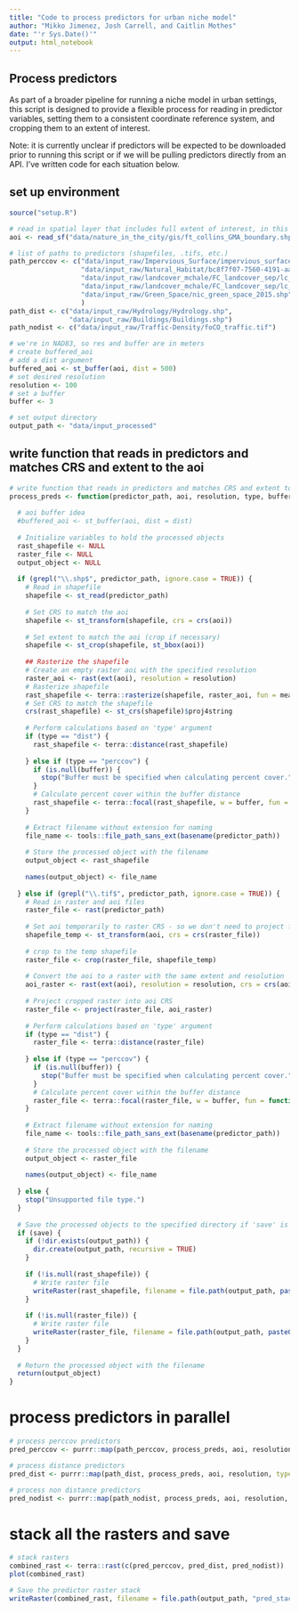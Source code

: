 ```yaml
---
title: "Code to process predictors for urban niche model"
author: "Mikko Jimenez, Josh Carrell, and Caitlin Mothes"
date: "'r Sys.Date()'"
output: html_notebook
---
```


## Process predictors

As part of a broader pipeline for running a niche model in urban settings, this script is designed to provide a flexible process for reading in predictor variables, setting them to a consistent coordinate reference system, and cropping them to an extent of interest. 

Note: it is currently unclear if predictors will be expected to be downloaded prior to running this script or if we will be pulling predictors directly from an API. I've written code for each situation below. 

## set up environment
```r
source("setup.R") 

# read in spatial layer that includes full extent of interest, in this case a boundary .shp
aoi <- read_sf("data/nature_in_the_city/gis/ft_collins_GMA_boundary.shp")

# list of paths to predictors (shapefiles, .tifs, etc.)
path_perccov <- c("data/input_raw/Impervious_Surface/impervious_surfaces_fort_collins_2015.shp",
                  "data/input_raw/Natural_Habitat/bc8f7f07-7560-4191-aa2e-8f274a1c29e7202046-1-133oxp5.v8wfi.shp",
                  "data/input_raw/landcover_mchale/FC_landcover_sep/lc_TreeCanopy.tif",
                  "data/input_raw/landcover_mchale/FC_landcover_sep/lc_Grass_Shrubs.tif",
                  "data/input_raw/Green_Space/nic_green_space_2015.shp"
                  )
path_dist <- c("data/input_raw/Hydrology/Hydrology.shp",
               "data/input_raw/Buildings/Buildings.shp")
path_nodist <- c("data/input_raw/Traffic-Density/foCO_traffic.tif")

# we're in NAD83, so res and buffer are in meters
# create buffered_aoi
# add a dist argument
buffered_aoi <- st_buffer(aoi, dist = 500)
# set desired resolution
resolution <- 100
# set a buffer
buffer <- 3

# set output directory
output_path <- "data/input_processed"
```

## write function that reads in predictors and matches CRS and extent to the aoi
```r
# write function that reads in predictors and matches CRS and extent to the aoi
process_preds <- function(predictor_path, aoi, resolution, type, buffer, save, output_path) {
  
  # aoi buffer idea
  #buffered_aoi <- st_buffer(aoi, dist = dist)
  
  # Initialize variables to hold the processed objects
  rast_shapefile <- NULL
  raster_file <- NULL
  output_object <- NULL
  
  if (grepl("\\.shp$", predictor_path, ignore.case = TRUE)) {
    # Read in shapefile
    shapefile <- st_read(predictor_path)
    
    # Set CRS to match the aoi
    shapefile <- st_transform(shapefile, crs = crs(aoi))
    
    # Set extent to match the aoi (crop if necessary)
    shapefile <- st_crop(shapefile, st_bbox(aoi))
    
    ## Rasterize the shapefile
    # Create an empty raster aoi with the specified resolution
    raster_aoi <- rast(ext(aoi), resolution = resolution)
    # Rasterize shapefile 
    rast_shapefile <- terra::rasterize(shapefile, raster_aoi, fun = mean)
    # Set CRS to match the shapefile
    crs(rast_shapefile) <- st_crs(shapefile)$proj4string
    
    # Perform calculations based on 'type' argument
    if (type == "dist") {
      rast_shapefile <- terra::distance(rast_shapefile)
      
    } else if (type == "perccov") {
      if (is.null(buffer)) {
        stop("Buffer must be specified when calculating percent cover.")
      }
      # Calculate percent cover within the buffer distance
      rast_shapefile <- terra::focal(rast_shapefile, w = buffer, fun = function(x) mean(!is.na(x), na.rm = TRUE) * 100)
    }
    
    # Extract filename without extension for naming 
    file_name <- tools::file_path_sans_ext(basename(predictor_path))
    
    # Store the processed object with the filename
    output_object <- rast_shapefile
    
    names(output_object) <- file_name
    
  } else if (grepl("\\.tif$", predictor_path, ignore.case = TRUE)) {
    # Read in raster and aoi files
    raster_file <- rast(predictor_path)
    
    # Set aoi temporarily to raster CRS - so we don't need to project full, large rasters
    shapefile_temp <- st_transform(aoi, crs = crs(raster_file))
    
    # crop to the temp shapefile
    raster_file <- crop(raster_file, shapefile_temp)
    
    # Convert the aoi to a raster with the same extent and resolution
    aoi_raster <- rast(ext(aoi), resolution = resolution, crs = crs(aoi))
    
    # Project cropped raster into aoi CRS
    raster_file <- project(raster_file, aoi_raster)
    
    # Perform calculations based on 'type' argument
    if (type == "dist") {
      raster_file <- terra::distance(raster_file)
      
    } else if (type == "perccov") {
      if (is.null(buffer)) {
        stop("Buffer must be specified when calculating percent cover.")
      }
      # Calculate percent cover within the buffer distance
      raster_file <- terra::focal(raster_file, w = buffer, fun = function(x) mean(!is.na(x), na.rm = TRUE) * 100)
    }
    
    # Extract filename without extension for naming
    file_name <- tools::file_path_sans_ext(basename(predictor_path))
    
    # Store the processed object with the filename
    output_object <- raster_file
    
    names(output_object) <- file_name
    
  } else {
    stop("Unsupported file type.")
  }
  
  # Save the processed objects to the specified directory if 'save' is TRUE
  if (save) {
    if (!dir.exists(output_path)) {
      dir.create(output_path, recursive = TRUE)
    }
    
    if (!is.null(rast_shapefile)) {
      # Write raster file
      writeRaster(rast_shapefile, filename = file.path(output_path, paste0(file_name, ".tif")), overwrite = TRUE)
    }
    
    if (!is.null(raster_file)) {
      # Write raster file
      writeRaster(raster_file, filename = file.path(output_path, paste0(file_name, ".tif")), overwrite = TRUE)
    }
  }
  
  # Return the processed object with the filename
  return(output_object)
}
```

# process predictors in parallel 
```r
# process perccov predictors
pred_perccov <- purrr::map(path_perccov, process_preds, aoi, resolution, type="perccov", buffer, save=FALSE, output_path) %>% set_names(tools::file_path_sans_ext(basename(path_perccov)))

# process distance predictors
pred_dist <- purrr::map(path_dist, process_preds, aoi, resolution, type="dist", buffer, save=FALSE, output_path) %>% set_names(tools::file_path_sans_ext(basename(path_dist)))

# process non distance predictors
pred_nodist <- purrr::map(path_nodist, process_preds, aoi, resolution, type="nodist", buffer, save=FALSE, output_path) %>% set_names(tools::file_path_sans_ext(basename(path_nodist)))
```
# stack all the rasters and save
```r
# stack rasters
combined_rast <- terra::rast(c(pred_perccov, pred_dist, pred_nodist))
plot(combined_rast)

# Save the predictor raster stack
writeRaster(combined_rast, filename = file.path(output_path, "pred_stack.tif"), overwrite = TRUE)
```



